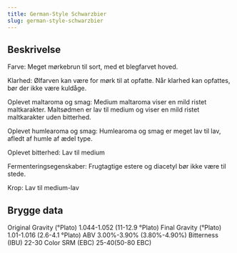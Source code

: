 ```yaml
---
title: German-Style Schwarzbier
slug: german-style-schwarzbier
---
```


## Beskrivelse
Farve: Meget mørkebrun til sort, med et blegfarvet hoved.

Klarhed: Ølfarven kan være for mørk til at opfatte. Når klarhed kan opfattes, bør der ikke være kuldåge.

Oplevet maltaroma og smag: Medium maltaroma viser en mild ristet maltkarakter. Maltsødmen er lav til medium og viser en mild ristet maltkarakter uden bitterhed.

Oplevet humlearoma og smag: Humlearoma og smag er meget lav til lav, afledt af humle af ædel type.

Oplevet bitterhed: Lav til medium

Fermenteringsegenskaber: Frugtagtige estere og diacetyl bør ikke være til stede.

Krop: Lav til medium-lav



## Brygge data
Original Gravity (°Plato) 1.044-1.052 (11-12.9 °Plato)
Final Gravity  (°Plato) 1.01-1.016 (2.6-4.1 °Plato)
ABV 3.00%-3.90% (3.80%-4.90%)
Bitterness (IBU) 22-30
Color SRM (EBC) 25-40(50-80 EBC)					

